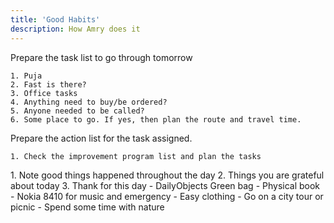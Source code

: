```yaml
---
title: 'Good Habits'
description: How Amry does it
---
```


<AccordionGroup>
  <Accordion title="Night Briefing">
    Prepare the task list to go through tomorrow

    1. Puja
    2. Fast is there?
    3. Office tasks
    4. Anything need to buy/be ordered?
    5. Anyone needed to be called?
    6. Some place to go. If yes, then plan the route and travel time.
  </Accordion>
  <Accordion title="Morning Briefing">
    Prepare the action list for the task assigned.

    1. Check the improvement program list and plan the tasks
  </Accordion>
  <Accordion title="Good Things">
    1. Note good things happened throughout the day
    2. Things you are grateful about today
    3. Thank for this day
  </Accordion>
<Accordion title="Tech Free Day">
    - DailyObjects Green bag
    - Physical book
    - Nokia 8410 for music and emergency
    - Easy clothing
    - Go on a city tour or picnic
    - Spend some time with nature
  </Accordion>
</AccordionGroup>